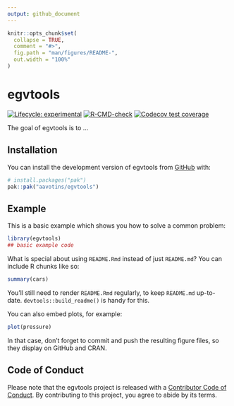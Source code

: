 ```yaml
---
output: github_document
---
```


<!-- README.md is generated from README.Rmd. Please edit that file -->

```r
knitr::opts_chunk$set(
  collapse = TRUE,
  comment = "#>",
  fig.path = "man/figures/README-",
  out.width = "100%"
)
```

# egvtools

<!-- badges: start -->
[![Lifecycle: experimental](https://img.shields.io/badge/lifecycle-experimental-orange.svg)](https://lifecycle.r-lib.org/articles/stages.html#experimental)
[![R-CMD-check](https://github.com/aavotins/egvtools/actions/workflows/R-CMD-check.yaml/badge.svg)](https://github.com/aavotins/egvtools/actions/workflows/R-CMD-check.yaml)
[![Codecov test coverage](https://codecov.io/gh/aavotins/egvtools/graph/badge.svg)](https://app.codecov.io/gh/aavotins/egvtools)
<!-- badges: end -->

The goal of egvtools is to ...

## Installation

You can install the development version of egvtools from [GitHub](https://github.com/) with:

``` r
# install.packages("pak")
pak::pak("aavotins/egvtools")
```

## Example

This is a basic example which shows you how to solve a common problem:

```r
library(egvtools)
## basic example code
```

What is special about using `README.Rmd` instead of just `README.md`? You can include R chunks like so:

```r
summary(cars)
```

You'll still need to render `README.Rmd` regularly, to keep `README.md` up-to-date. `devtools::build_readme()` is handy for this.

You can also embed plots, for example:

```r
plot(pressure)
```

In that case, don't forget to commit and push the resulting figure files, so they display on GitHub and CRAN.


## Code of Conduct

Please note that the egvtools project is released with a [Contributor Code of Conduct](https://contributor-covenant.org/version/2/1/CODE_OF_CONDUCT.html). By contributing to this project, you agree to abide by its terms.
